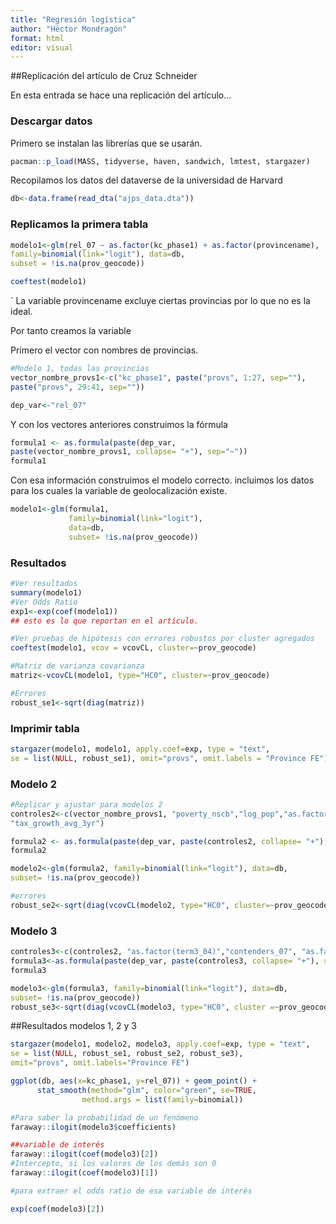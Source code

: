---
title: "Regresión logística"
author: "Hëctor Mondragón"
format: html
editor: visual
---
##Replicación del artículo de Cruz Schneider

En esta entrada se hace una replicación del artículo...


### Descargar datos

Primero se instalan las librerías que se usarán.

```{r}
pacman::p_load(MASS, tidyverse, haven, sandwich, lmtest, stargazer)
```

Recopilamos los datos del dataverse de la universidad de Harvard

```{r}
db<-data.frame(read_dta("ajps_data.dta"))
```

### Replicamos la primera tabla

```{r}
modelo1<-glm(rel_07 ~ as.factor(kc_phase1) + as.factor(provincename),
family=binomial(link="logit"), data=db,
subset = !is.na(prov_geocode))
```

```{r}
coeftest(modelo1)
```
´
La variable provincename excluye ciertas provincias por lo que no es la ideal.

Por tanto creamos la variable

Primero el vector con nombres de provincias.
```{r}
#Modelo 1, todas las provincias
vector_nombre_provs1<-c("kc_phase1", paste("provs", 1:27, sep=""),
paste("provs", 29:41, sep=""))
```


```{r}
dep_var<-"rel_07"
```
Y con los vectores anteriores construimos la fórmula
```{r}
formula1 <- as.formula(paste(dep_var,
paste(vector_nombre_provs1, collapse= "+"), sep="~"))
formula1
```

Con esa información construimos el modelo correcto. incluimos los datos para los cuales la variable de geolocalización existe.


```{r}
modelo1<-glm(formula1,
             family=binomial(link="logit"),
             data=db,
             subset= !is.na(prov_geocode))
```


### Resultados
```{r}
#Ver resultados
summary(modelo1)
#Ver Odds Ratio
exp1<-exp(coef(modelo1))
## esto es lo que reportan en el artículo.

#Ver pruebas de hipótesis con errores robustos por cluster agregados
coeftest(modelo1, vcov = vcovCL, cluster=~prov_geocode)
```


```{r}
#Matriz de varianza covarianza
matriz<-vcovCL(modelo1, type="HC0", cluster=~prov_geocode)

#Errores
robust_se1<-sqrt(diag(matriz))
```

### Imprimir tabla

```{r}
stargazer(modelo1, modelo1, apply.coef=exp, type = "text",
se = list(NULL, robust_se1), omit="provs", omit.labels = "Province FE")
```

### Modelo 2

```{r}
#Replicar y ajustar para modelos 2 
controles2<-c(vector_nombre_provs1, "poverty_nscb","log_pop","as.factor(urban)",
"tax_growth_avg_3yr")

formula2 <- as.formula(paste(dep_var, paste(controles2, collapse= "+"), sep="~"))
formula2
```


```{r}
modelo2<-glm(formula2, family=binomial(link="logit"), data=db,
subset= !is.na(prov_geocode))

#errores
robust_se2<-sqrt(diag(vcovCL(modelo2, type="HC0", cluster=~prov_geocode)))

```

### Modelo 3

```{r}
controles3<-c(controles2, "as.factor(term3_04)","contenders_07", "as.factor(dynasty_04)")
formula3<-as.formula(paste(dep_var, paste(controles3, collapse= "+"), sep="~"))
formula3

```

```{r}
modelo3<-glm(formula3, family=binomial(link="logit"), data=db,
subset= !is.na(prov_geocode))
robust_se3<-sqrt(diag(vcovCL(modelo3, type="HC0", cluster =~prov_geocode)))
```

##Resultados modelos 1, 2 y 3

```{r}
stargazer(modelo1, modelo2, modelo3, apply.coef=exp, type = "text",
se = list(NULL, robust_se1, robust_se2, robust_se3),
omit="provs", omit.labels="Province FE")

```
```{r}
ggplot(db, aes(x=kc_phase1, y=rel_07)) + geom_point() +
      stat_smooth(method="glm", color="green", se=TRUE,
                method.args = list(family=binomial))
```
```{r}

#Para saber la probabilidad de un fenómeno
faraway::ilogit(modelo3$coefficients)

##variable de interés
faraway::ilogit(coef(modelo3)[2])
#Intercepto, si los valores de los demás son 0
faraway::ilogit(coef(modelo3)[1])

```


```{r}

#para extraer el odds ratio de esa variable de interés

exp(coef(modelo3)[2])

```

